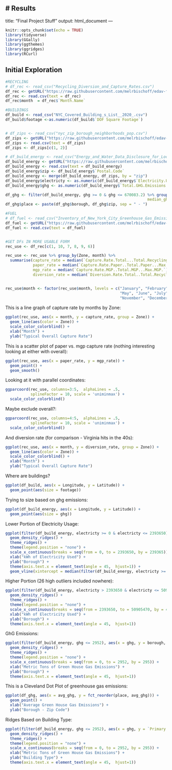 # Results
---
title: "Final Project Stuff"
output: html_document
---

```r
knitr::opts_chunk$set(echo = TRUE)
library(tidyverse)
library(GGally)
library(ggthemes)
library(ggridges)
library(RCurl)
```

## Initial Exploration
```r
#RECYCLING
# df_rec <- read_csv("Recycling_Diversion_and_Capture_Rates.csv")
df_rec <- getURL("https://raw.githubusercontent.com/melrbischoff/edav-final/main/george_data_sets/Recycling_Diversion_and_Capture_Rates.csv")
df_rec <- read.csv(text = df_rec)
df_rec$month  = df_rec$`Month.Name`

#BUILDINGS
df_build <- read_csv("NYC_Covered_Building_s_List__2020_.csv")
df_build$footage <-as.numeric(df_build$`DOF Square Footage`)


# df_zips <- read_csv("nyc_zip_borough_neighborhoods_pop.csv")
df_zips <- getURL("https://raw.githubusercontent.com/melrbischoff/edav-final/main/george_data_sets/nyc_zip_borough_neighborhoods_pop.csv")
df_zips <- read.csv(text = df_zips)
df_zips <- df_zips[c(1, 2)]

# df_build_energy <- read_csv("Energy_and_Water_Data_Disclosure_for_Local_Law_84_2020__Data_for_Calendar_Year_2019_.csv")
df_build_energy <- getURL("https://raw.githubusercontent.com/melrbischoff/edav-final/main/george_data_sets/Energy_and_Water_Data_Disclosure_for_Local_Law_84_2020__Data_for_Calendar_Year_2019_.csv")
df_build_energy <- read.csv(text = df_build_energy)
df_build_energy$zip <- df_build_energy$`Postal.Code`
df_build_energy <- merge(df_build_energy, df_zips, by = "zip")
df_build_energy$electricty <- as.numeric(df_build_energy$`Electricity.Use...Grid.Purchase..kWh.`)
df_build_energy$ghg <- as.numeric(df_build_energy$`Total.GHG.Emissions..Metric.Tons.CO2e.`)

df_ghg <- filter(df_build_energy, ghg >= 0 & ghg <= 670083.2) %>% group_by(borough, zip) %>% summarise(avg_ghg = mean(ghg), 
                                                              median_ghg = median(ghg))
df_ghg$place <- paste(df_ghg$borough, df_ghg$zip, sep = " - ")

#FUEL
# df_fuel <- read_csv("Inventory_of_New_York_City_Greenhouse_Gas_Emissions_-_Fuel_Emission_Factors__2016_.csv")
df_fuel <- getURL("https://raw.githubusercontent.com/melrbischoff/edav-final/main/george_data_sets/Inventory_of_New_York_City_Greenhouse_Gas_Emissions_-_Fuel_Emission_Factors__2016_.csv")
df_fuel <- read.csv(text = df_fuel)


#GET DFs IN MORE USABLE FORM
rec_use <- df_rec[c(1, 10, 7, 8, 9, 6)]

rec_use <- rec_use %>% group_by(Zone, month) %>% 
  summarise(capture_rate = median(`Capture.Rate.Total...Total.Recycling...Leaves..Recycling......Max.Paper...Max.MGP..x100`),
            paper_rate = median(`Capture.Rate.Paper..Total.Paper...Max.Paper.`),
            mgp_rate = median(`Capture.Rate.MGP..Total.MGP...Max.MGP.`),
            diversion_rate = median(`Diversion.Rate.Total..Total.Recycling...Total.Waste.`))


rec_use$month <- factor(rec_use$month, levels = c("January", "February", "March", "April",
                                                  "May", "June", "July", "August", "September",
                                                  "November", "December"))
```
This is a line graph of capture rate by months by Zone:

```r
ggplot(rec_use, aes(x = month, y = capture_rate, group = Zone)) +
  geom_line(aes(color = Zone)) +
  scale_color_colorblind() +
  xlab("Month") +
  ylab("Typical Overall Capture Rate")

```

This is a scatter plot of paper vs. mgp capture rate (nothing interesting looking at either with overall):
```r
ggplot(rec_use, aes(x = paper_rate, y = mgp_rate)) +
  geom_point() +
  geom_smooth()
```

Looking at it with parallel coordinates:
```r
ggparcoord(rec_use, columns=3:5,  alphaLines = .5,
           splineFactor = 10, scale = 'uniminmax') +
  scale_color_colorblind()
```


Maybe exclude overall?:
```r
ggparcoord(rec_use, columns=4:5,  alphaLines = .5,
           splineFactor = 10, scale = 'uniminmax') +
  scale_color_colorblind()
```

And diversion rate (for comparison - Virginia hits in the 40s):
```r
ggplot(rec_use, aes(x = month, y = diversion_rate, group = Zone)) +
  geom_line(aes(color = Zone)) +
  scale_color_colorblind() +
  xlab("Month") +
  ylab("Typical Overall Capture Rate")
```

Where are buildings?
```r
ggplot(df_build, aes(x = Longitude, y = Latitude)) +
  geom_point(aes(size = footage))
```

Trying to size based on ghg emissions:
```r
ggplot(df_build_energy, aes(x = Longitude, y = Latitude)) +
  geom_point(aes(size = ghg))
```

Lower Portion of Electricity Usage:
```r
ggplot(filter(df_build_energy, electricty >= 0 & electricty <= 2393650), aes(x = electricty, y = borough, group = borough, fill = borough)) +
  geom_density_ridges() +
  theme_ridges() +
  theme(legend.position = "none") +
  scale_x_continuous(breaks = seq(from = 0, to = 2393650, by = 239365)) +
  xlab("kWh of Electricity Used") +
  ylab("Borough") +
  theme(axis.text.x = element_text(angle = 45,  hjust=1)) +
  geom_vline(xintercept = median(filter(df_build_energy, electricty >= 0 & electricty <= 2393650)$electricity))

```

Higher Portion (26 high outliers included nowhere):
```r
ggplot(filter(df_build_energy, electricty > 2393650 & electricty <= 50905470), aes(x = electricty, y = borough, group = borough, fill = borough)) +
  geom_density_ridges() +
  theme_ridges() +
  theme(legend.position = "none") +
  scale_x_continuous(breaks = seq(from = 2393650, to = 50905470, by = 4851182)) +
  xlab("kWh of Electricity Used") +
  ylab("Borough") +
  theme(axis.text.x = element_text(angle = 45,  hjust=1))
```

GhG Emissions:
```r
ggplot(filter(df_build_energy, ghg <= 2952), aes(x = ghg, y = borough, group = borough, fill = borough)) +
  geom_density_ridges() +
  theme_ridges() +
  theme(legend.position = "none") +
  scale_x_continuous(breaks = seq(from = 0, to = 2952, by = 295)) +
  xlab("Metric Tons of Green House Gas Emissions") +
  ylab("Borough") +
  theme(axis.text.x = element_text(angle = 45,  hjust=1))
```

This is a Cleveland Dot Plot of greenhouse gas emissions:

```r
ggplot(df_ghg, aes(x = avg_ghg, y = fct_reorder(place, avg_ghg))) +
  geom_point() +
  xlab("Average Green House Gas Emissions") +
  ylab("Borough - Zip Code")

```

Ridges Based on Building Type:

```r
ggplot(filter(df_build_energy, ghg <= 2952), aes(x = ghg, y = `Primary.Property.Type...Self.Selected`, group = `Primary.Property.Type...Self.Selected`, fill = `Primary.Property.Type...Self.Selected`)) +
  geom_density_ridges() +
  theme_ridges() +
  theme(legend.position = "none") +
  scale_x_continuous(breaks = seq(from = 0, to = 2952, by = 295)) +
  xlab("Metric Tons of Green House Gas Emissions") +
  ylab("Building Type") +
  theme(axis.text.x = element_text(angle = 45,  hjust=1))
```